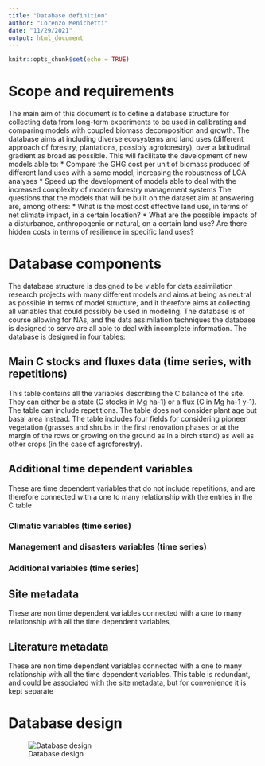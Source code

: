 ```yaml
---
title: "Database definition"
author: "Lorenzo Menichetti"
date: "11/29/2021"
output: html_document
---
```


```r
knitr::opts_chunk$set(echo = TRUE)
```

# Scope and requirements
The main aim of this document is to define a database structure for collecting data from long-term experiments to be used in calibrating and comparing models with coupled biomass decomposition and growth.
The database aims at including diverse ecosystems and land uses (different approach of forestry, plantations, possibly agroforestry), over a latitudinal gradient as broad as possible. This will facilitate the development of new models able to:
* Compare the GHG cost per unit of biomass produced of different land uses with a same model, increasing the robustness of LCA analyses
* Speed up the development of models able to deal with the increased complexity of modern forestry management systems
The questions that the models that will be built on the dataset aim at answering are, among others:
* What is the most cost effective land use, in terms of net climate impact, in a certain location?
* What are the possible impacts of a disturbance, anthropogenic or natural, on a certain land use? Are there hidden costs in terms of resilience in specific land uses?


# Database components
The database structure is designed to be viable for data assimilation research projects with many different models and aims at being as neutral as possible in terms of model structure, and it therefore aims at collecting all variables that could possibly be used in modeling. The database is of course allowing for NAs, and the data assimilation techniques the database is designed to serve are all able to deal with incomplete information.
The database is designed in four tables:

## Main C stocks and fluxes data (time series, with repetitions)
This table contains all the variables describing the C balance of the site. They can either be a state (C stocks in Mg ha-1) or a flux (C in Mg ha-1 y-1). The table can include repetitions.
The table does not consider plant age but basal area instead.
The table includes four fields for considering pioneer vegetation (grasses and shrubs in the first renovation phases or at the margin of the rows or growing on the ground as in a birch stand) as well as other crops (in the case of agroforestry).


## Additional time dependent variables
These are time dependent variables that do not include repetitions, and are therefore connected with a one to many relationship with the entries in the C table

### Climatic variables (time series)

### Management and disasters variables (time series)

### Additional variables (time series)


## Site metadata
These are non time dependent variables connected with a one to many relationship with all the time dependent variables,

## Literature metadata
These are non time dependent variables connected with a one to many relationship with all the time dependent variables. This table is redundant, and could be associated with the site metadata, but for convenience it is kept separate

# Database design

![Database design](Database.png)


